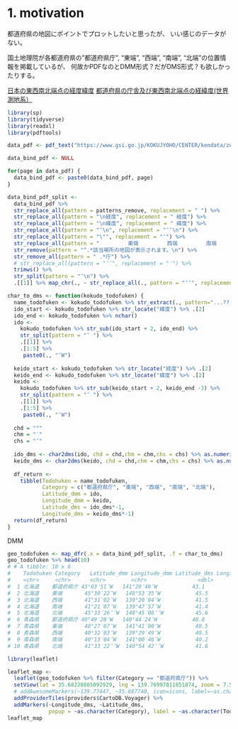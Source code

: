 

# 1. motivation

都道府県の地図にポイントでプロットしたいと思ったが、
いい感じのデータがない。

国土地理院が各都道府県の"都道府県庁", "東端", "西端", "南端", "北端"の位置情報を掲載しているが、
何故かPDFなのとDMM形式？だがDMS形式？も欲しかったりする。


[日本の東西南北端点の経度緯度](https://www.gsi.go.jp/KOKUJYOHO/center.htm)
[都道府県の庁舎及び東西南北端点の経緯度(世界測地系）](https://www.gsi.go.jp/KOKUJYOHO/CENTER/kendata/zenken.pdf)


```r
library(sp)
library(tidyverse)
library(readxl)
library(pdftools)
```


```r
data_pdf <- pdf_text("https://www.gsi.go.jp/KOKUJYOHO/CENTER/kendata/zenken.pdf")

data_bind_pdf <- NULL

for(page in data_pdf) {
  data_bind_pdf <- paste0(data_bind_pdf, page)
}

data_bind_pdf_split <- 
  data_bind_pdf %>% 
  str_replace_all(pattern = patterns_remove, replacement = " ") %>%
  str_replace_all(pattern = "\n経度", replacement = " 経度") %>%
  str_replace_all(pattern = "\n緯度", replacement = " 緯度") %>% 
  str_replace_all(pattern = "″\n", replacement = "″″\n") %>%
  str_replace_all(pattern = "\"", replacement = "″") %>%
  str_replace_all(pattern = "         東端         西端         南端         北端 ", replacement = " ") %>%
  str_remove(pattern = "^.*該当場所の地図が表示されます。\n") %>% 
  str_remove_all(pattern = " .*庁") %>% 
  # str_replace_all(pattern = "″″", replacement = "″") %>%
  trimws() %>% 
  str_split(pattern = "″\n") %>% 
  .[[1]] %>% map_chr(., ~ str_replace_all(., pattern = "″″", replacement = "″"))
```


```r
char_to_dms <- function(kokudo_todofuken) {
  name_todofuken <- kokudo_todofuken %>% str_extract(., pattern="...??[都道府県]")
  ido_start <- kokudo_todofuken %>% str_locate("緯度") %>% .[2]
  ido_end <- kokudo_todofuken %>% nchar()
  ido <- 
    kokudo_todofuken %>% str_sub(ido_start + 2, ido_end) %>% 
    str_split(pattern = "″ ") %>% 
    .[[1]] %>% 
    .[1:5] %>% 
     paste0(., "″W")
  
  keido_start <- kokudo_todofuken %>% str_locate("経度") %>% .[2]
  keido_end <- kokudo_todofuken %>% str_locate("緯度") %>% .[2]
  keido <- 
    kokudo_todofuken %>% str_sub(keido_start + 2, keido_end -3) %>% 
    str_split(pattern = "″ ") %>% 
    .[[1]] %>% 
    .[1:5] %>% 
     paste0(., "″W") 
  
  chd = "°"
  chm = "′"
  chs = "″"
  
  ido_dms <- char2dms(ido, chd = chd,chm = chm,chs = chs) %>% as.numeric()
  keido_dms <- char2dms(keido, chd = chd,chm = chm,chs = chs) %>% as.numeric()
  
  df_return <- 
    tibble(Todohuken = name_todofuken,
           Category = c("都道府県庁", "東端", "西端", "南端", "北端"),
           Latitude_dmm = ido,
           Longitude_dmm = keido,
           Latitude_dms = ido_dms*-1,
           Longitude_dms = keido_dms*-1)
  return(df_return)
}

```
DMM
```r
geo_todofuken <- map_dfr(.x = data_bind_pdf_split, .f = char_to_dms)
geo_todofuken %>% head(10)
# # A tibble: 10 x 6
#    Todohuken Category   Latitude_dmm Longitude_dmm Latitude_dms Longitude_dms
#    <chr>     <chr>      <chr>        <chr>                <dbl>         <dbl>
#  1 北海道    都道府県庁 43°03′51″W   141°20′49″W           43.1          141.
#  2 北海道    東端       45°30′22″W   148°53′35″W           45.5          149.
#  3 北海道    西端       41°31′02″W   139°20′04″W           41.5          139.
#  4 北海道    南端       41°21′07″W   139°47′57″W           41.4          140.
#  5 北海道    北端       45°33′26″″W  148°45′08″″W          45.6          149.
#  6 青森県    都道府県庁 40°49′28″W   140°44′24″W           40.8          141.
#  7 青森県    東端       40°27′07″W   141°41′00″W           40.5          142.
#  8 青森県    西端       40°32′03″W   139°29′49″W           40.5          139.
#  9 青森県    南端       40°13′04″W   141°00′46″W           40.2          141.
# 10 青森県    北端       41°33′22″″W  140°54′42″″W          41.6          141.
```

```r
library(leaflet)

leaflet_map <- 
  leaflet(geo_todofuken %>% filter(Category == "都道府県庁")) %>% 
  setView(lat = 35.68228805092929, lng = 139.76997811851874, zoom = 7.5) %>% 
  # addAwesomeMarkers(~139.77447, ~35.687740, icon=icons, label=~as.character("HQ")) %>% 
  addProviderTiles(providers$CartoDB.Voyager) %>% 
  addMarkers(~Longitude_dms, ~Latitude_dms,
             popup = ~as.character(Category), label = ~as.character(Todohuken)) 
leaflet_map
```






